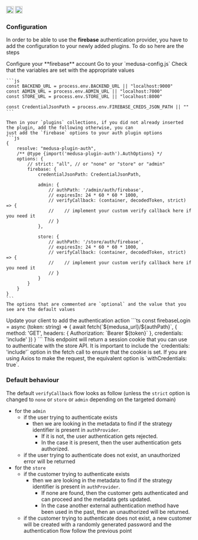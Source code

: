 <div style={{display: "flex", marginTop: "1rem"}}>
    <a style={{display: "inline"}} href="https://www.npmjs.com/package/medusa-plugin-auth"><img alt="NPM Version" src="https://img.shields.io/npm/v/medusa-plugin-auth.svg" height="20"/></a>
    <a style={{display: "inline", marginLeft: "0.5rem"}} href="https://github.com/adrien2p/medusa-plugins/tree/main/packages/medusa-plugin-auth"><img alt="NPM Version" src="https://img.shields.io/badge/github-%23121011.svg?style=Flat-square&logo=github&logoColor=white" height="20"/></a>
</div>

### Configuration

In order to be able to use the **firebase** authentication provider, you have to add the configuration to your
newly added plugins. To do so here are the steps

<CircleStep index={1}>
    Configure your **firebase** account
</CircleStep>

<CircleStep index={2}>
    Go to your `medusa-config.js`
</CircleStep>

<CircleStep index={3}>
    Check that the variables are set with the appropriate values

    ```js
    const BACKEND_URL = process.env.BACKEND_URL || "localhost:9000"
    const ADMIN_URL = process.env.ADMIN_URL || "localhost:7000"
    const STORE_URL = process.env.STORE_URL || "localhost:8000"

    const CredentialJsonPath = process.env.FIREBASE_CREDS_JSON_PATH || ""
    ```

    Then in your `plugins` collections, if you did not already inserted the plugin, add the following otherwise, you can
    just add the `firebase` options to your auth plugin options
    ```js
    {
        resolve: "medusa-plugin-auth",
        /** @type {import('medusa-plugin-auth').AuthOptions} */
        options: {
            // strict: "all", // or "none" or "store" or "admin"
            firebase: {
                credentialJsonPath: CredentialJsonPath,

                admin: {
                    // authPath: '/admin/auth/firebase',
                    // expiresIn: 24 * 60 * 60 * 1000,
                    // verifyCallback: (container, decodedToken, strict) => {
                    //    // implement your custom verify callback here if you need it
                    // }
                },

                store: {
                    // authPath: '/store/auth/firebase',
                    // expiresIn: 24 * 60 * 60 * 1000,
                    // verifyCallback: (container, decodedToken, strict) => {
                    //    // implement your custom verify callback here if you need it
                    // }
                }
            }
        }
    }
    ```
    The options that are commented are `optional` and the value that you see are the default values
</CircleStep>

<CircleStep index={4}>
    Update your client to add the authentication action
    ```ts
    const firebaseLogin = async (token: string) => {
        await fetch(`${medusa_url}/${authPath}`, {
            method: 'GET',
            headers: {
                Authorization: `Bearer ${token}`
            },
            credentials: 'include'
        })
    }
    ```
    This endpoint will return a session cookie that you can use to authenticate with the store API.
    It is important to include the `credentials: 'include'` option in the fetch call to ensure that the cookie is set.
    If you are using Axios to make the request, the equivalent option is `withCredentials: true`.
</CircleStep>

### Default behaviour

The default `verifyCallback` flow looks as follow (unless the `strict` option is changed to `none` or `store` or `admin` depending on the targeted domain)
- for the `admin`
    - if the user trying to authenticate exists
        - then we are looking in the metadata to find if the strategy identifier is present in `authProvider`.
          - If it is not, the user authentication gets rejected.
          - In the case it is present, then the user authentication gets authorized.
   - if the user trying to authenticate does not exist, an unauthorized error will be returned
- for the `store`
    - if the customer trying to authenticate exists
        - then we are looking in the metadata to find if the strategy identifier is present in `authProvider`.
          - If none are found, then the customer gets authenticated and can proceed and the metadata gets updated.
          - In the case another external authentication method have been used in the past, then an unauthorized
          will be returned.
   - if the customer trying to authenticate does not exist, a new customer will be created with a randomly generated password and the authentication
     flow follow the previous point
